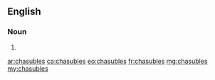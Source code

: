 ==English==

===Noun===
{{head|en|noun plural form}}

# {{plural of|chasuble|lang=en}}

[[ar:chasubles]]
[[ca:chasubles]]
[[eo:chasubles]]
[[fr:chasubles]]
[[mg:chasubles]]
[[my:chasubles]]